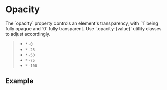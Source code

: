 
<Meta of={OpacityStories} />

# Opacity

<div className="lead">
  The `opacity` property controls an element's transparency, with `1` being fully opaque and `0`
  fully transparent. Use `.opacity-{value}` utility classes to adjust accordingly.
</div>

> - `*-0`
> - `*-25`
> - `*-50`
> - `*-75`
> - `*-100`

## Example

<Canvas sourceState="shown" of={OpacityStories.Opacity} />
<div className="hide-col-default">
  <Controls of={OpacityStories.Opacity} />
</div>
